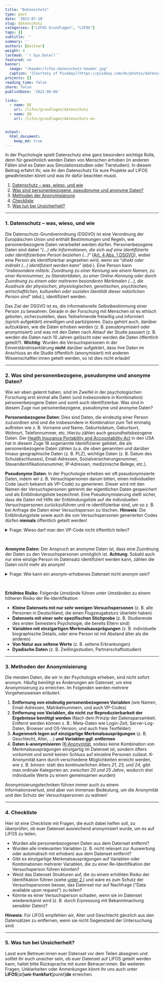 ```yaml
---
title: "Datenschutz" 
type: post
date: '2023-07-18' 
slug: datenschutz
categories: ["LIFOS Grundlagen", "LIFOS"] 
tags: [] 
subtitle: ''
summary: '' 
authors: [beitner] 
weight: 4
lastmod: '`r Sys.Date()`'
featured: no
banner:
  image: "/header/lifos-datenschutz-header.jpg"
  caption: "[Courtesy of Pixabay](https://pixabay.com/de/photos/datenschutz-datenschutzerkl%C3%A4rung-5243225/)"
projects: []
reading_time: false
share: false
publishDate: '2022-09-06'

links:
  - name: DE
    url: /lifos/grundlagen/datenschutz
  - name: EN
    url: /lifos/grundlagen/datenschutz-en


output:
  html_document:
    keep_md: true
---
```


In der Psychologie spielt Datenschutz eine ganz besonders wichtige Rolle, denn für gewöhnlich werden Daten von Menschen erhoben (in anderen Fällen sind es Daten aus Simulationsstudien oder Tierstudien). In diesem Beitrag erfahrt ihr, wie ihr den Datenschutz für eure Projekte auf LIFOS gewährleisten könnt und was ihr dafür beachten musst.

1. [Datenschutz -- was, wieso, und wie](#Datenschutz)
2. [Was sind personenbezogene, pseudonyme und anonyme Daten?](#anonym)
3. [Methoden der Anonymisierung](#methoden)
4. [Checkliste](#checkliste)
5. [Was tun bei Unsicherheit?](#Kontakt)


***

### 1. Datenschutz -- was, wieso, und wie {#Datenschutz .anchorheader}

Die Datenschutz-Grundverordnung (DSGVO) ist eine Verordnung der Europäischen Union und enthält Bestimmungen und Regeln, wie personenbezogene Daten verarbeitet werden dürfen. Personenbezogene Daten sind dabei "*(...) alle Informationen, die sich auf eine identifizierte oder identifizierbare Person beziehen (...)*" ([Art. 4 Abs. 1 DSGVO](https://dsgvo-gesetz.de/art-4-dsgvo/)), wobei eine Person als identifizierbar angesehen wird, wenn sie "*direkt oder indirekt (...) identifiziert werden kann*" (ebd.). Eine Person kann "*insbesondere mittels: Zuordnung zu einer Kennung wie einem Namen, zu einer Kennnummer, zu Standortdaten, zu einer Online-Kennung oder durch Zuordnung zu einem oder mehreren besonderen Merkmalen (...), die Ausdruck der physischen, physiologischen, genetischen, psychischen, wirtschaftlichen, kulturellen oder sozialen Identität dieser natürlichen Person sind*" (ebd.), identifiziert werden. 

Das Ziel der DSGVO ist es, die informationelle Selbstbestimmung einer Person zu bewahren. Gerade in der Forschung mit Menschen ist es ethisch geboten, sicherzustellen, dass Teilnehmende freiwillig und informiert (sprich aufgeklärt) einwilligen und partizipieren. Dazu gehört auch, darüber aufzuklären, wie die Daten erhoben werden (z. B. pseudonymisiert oder anonymisiert) und was mit den Daten nach Ablauf der Studie passiert (z. B. werden die Daten nach 10 Jahren gelöscht oder werden die Daten öffentlich geteilt?). **Wichtig**: Wurden die Versuchspersonen in der Einverständniserklärung **nicht** darüber aufgeklärt, dass ihre Daten im Anschluss an die Studie öffentlich (anonymisiert) mit anderen Wissenschaftler:innen geteilt werden, so ist dies nicht erlaubt!

***

### 2. Was sind personenbezogene, pseudonyme und anonyme Daten? {#anonym .anchorheader}

Wie wir eben gelernt haben, sind im Zweifel in der psychologischen Forschung erst einmal alle Daten (und insbesondere in Kombination) personenbezogene Daten und somit auch identifizierbar. Was sind in diesem Zuge nun personenbezogene, pseudonyme und anonyme Daten? 

**Personenbezogene Daten**: Dies sind Daten, die eindeutig einer Person zuzuordnen sind und die insbesondere in Kombination zum Teil einmalig auftreten wie z. B. Vorname und Name, Geburtsdatum, Geburtsort, Wohnort, Telefonnummer, etc. Hierzu zählen auch gesundheitsbezogene Daten. Der [Health Insurance Portability and Accountability Act](https://www.govinfo.gov/app/details/CRPT-104hrpt736/CRPT-104hrpt736/summary) in den USA hat in diesem Zuge 18 sogenannte Identifizierer gelistet, die als personenbezogene Daten zählen (u.a. die oben genannten und darüber hinaus geographische Daten (z. B. PLZ), wichtige Daten (z. B. Datum des Schulabschlusses), Email-Adressen, Sozialversicherungsnummer, Steueridentifikationsnummer, IP-Adressen, medizinische Belege, etc.).

**Pseudonyme Daten**: In der Psychologie erheben wir oft pseudonymisierte Daten, indem wir z. B. Versuchspersonen darum bitten, einen individuellen Code (auch bekannt als VP-Code) zu generieren. Dieser wird mit den Namen der Versuchspersonen getrennt der eigentlichen Daten gespeichert und als Entblindungsliste bezeichnet. Eine Pseudonymisierung stellt sicher, dass die Daten mit Hilfe der Entblindungsliste auf die individuellen Versuchspersonen zurückzuführen und re-identifizierbar sind, um so z. B. bei Anfrage die Daten einer Versuchsperson zu löschen. **Hinweis**: Die Entblindungsliste sowie auch die von Versuchspersonen generierten Codes dürfen **niemals** öffentlich geteilt werden!

<details><summary>Frage: Wieso darf man den VP-Code nicht öffentlich teilen?</summary> 
Szenario: Mein Partner und ich nehmen beide an der Studie teil. Weil über mehrere Messzeitpunkte erhoben wird, muss jede Versuchsperson einen individuellen Code erstellen. Selbst wenn die Anleitung zur Generierung des VP-Codes nicht geteilt wird, weiß ich, wie mein Code zustande kam. Darüber hinaus kenne ich meinen Partner gut genug, sodass ich ebenso in der Lage wäre, seinen VP-Code zu generieren. Dementsprechend kann ich ihn auch in der Liste re-identifizieren. Ergo ist die Anonymität nicht gewährleistet! Wird der VP-Code nicht geteilt, kann ich meinen Partner schon schwieriger oder idealerweise gar nicht re-identifizieren.
</details>

&nbsp;

**Anonyme Daten**: Der Anspruch an anonyme Daten ist, dass eine Zuordnung der Daten zu den Versuchspersonen unmöglich ist. **Achtung**: Sobald auch nur eine einzige Person im Datensatz identifiziert werden kann, zählen die Daten nicht mehr als anonym!
  
  
<details><summary>Frage: Wie kann ein anonym-erhobenes Datenset nicht anonym sein?</summary> 
Szenario: In eurer Studienkohorte wird eine Untersuchung zu den Big 5 Persönlichkeitsmerkmalen durchgeführt. Darüber hinaus werden auch euer Geschlecht und Alter erfasst. Diejenigen, die die Untersuchung durchführen, erhalten keine Information darüber, wer die Umfrage ausfüllt, außer die eben aufgeführten Informationen. Nun gibt es in eurer Kohorte aber nicht nur Frauen und Männer zwischen 18 und 25 Jahren, sondern vielleicht auch eine non-binäre Person, eine Frau im Alter von 41 Jahren und ein Mann im Alter von 50 Jahren. Sobald man diese Studierenden kennt, wird man sie auch im Datensatz erkennen und der Datensatz gilt nicht mehr als anonym. Anders wäre es, wenn die Umfrage z. B. in ganz Deutschland gelaufen wäre. Alter und Geschlecht reichen dann nicht mehr zwingend aus, um die Personen identifizieren zu können. Was an diesem Beispiel deutlich wird, ist, dass potentiell jedes Merkmal oder Kombination von Merkmalen eine Person identifizierbar machen könnte.
</details>

&nbsp;

**Erhöhtes Risiko**: Folgende Umstände führen unter Umständen zu einem höheren Risiko der Re-Identifikation:

- **Kleine Datensets mit nur sehr wenigen Versuchspersonen** (z. B. alle Personen in Deutschland, die einen Flugzeugabsturz überlebt haben)
- **Datensets mit einer sehr spezifischen Stichprobe** (z. B. Studierende des ersten Semesters Psychologie, die bereits Eltern sind)
- **Variablen mit einzigartigen Merkmalsausprägungen** (z. B. individuelle biographische Details, oder eine Person ist mit Abstand älter als die anderen)
- **Von Natur aus seltene Werte** (z. B. seltene Erkrankungen)
- **Dyadische Daten** (z. B. Zwillingsstudien, Partnerschaftsstudien)

***

### 3. Methoden der Anonymisierung {#methoden .anchorheader}

Die meisten Daten, die wir in der Psychologie erheben, sind nicht sofort anonym. Häufig benötigt es Änderungen am Datenset, um eine Anonymisierung zu erreichen. Im Folgenden werden mehrere Vorgehensweisen erläutert. 

1. **Entfernung von eindeutig personenbezogenen Variablen** (wie Namen, Email-Adressen, Matrikelnummern, und auch VP-Codes)
2. **Entfernung von Variablen, die nicht zur Reproduzierbarkeit der Ergebnisse benötigt werden** (Nach dem Prinzip der Datensparsamkeit. Entfernt werden können z. B.: Meta-Daten wie Login-Zeit, Server-Log-Daten, Browser und OS-Version, und auch freie Textfelder)
3. **Augenmerk legen auf einzigartige Merkmalsausprägungen** (z. B. Geschlecht, Alter, ...) **und Variablen ggf. entfernen**
4. **Daten k-anonymisieren** ([K-Anonymität](https://de.wikipedia.org/wiki/K-Anonymit%C3%A4t), sodass keine Kombination von Merkmalsausprägungen einzigartig im Datenset ist, sondern öfters vorkommt und somit keinen Schluss auf einzelne Personen zulässt. K-Anonymität kann durch verschiedene Möglichkeiten erreicht werden, wie z. B. *binnen*: statt des kontinuierlichen Alters *21, 23, und 24*, gibt man ordinale Kategorien an: *zwischen 20 und 25 Jahre*, wodurch drei individuelle Werte zu einem gemeinsamen wurden)

Anonymisierungstechniken führen immer auch zu einem Informationsverlust, sind aber von immenser Bedeutung, um die Anonymität und den Schutz der Versuchspersonen zu wahren!

***

### 4. Checkliste {#checkliste .anchorheader}

Hier ist eine Checkliste mit Fragen, die euch dabei helfen soll, zu überprüfen, ob euer Datenset ausreichend anonymisiert wurde, um es auf LIFOS zu teilen.

- Wurden alle personenbezogenen Daten aus dem Datenset entfernt?
- Wurden alle irrelevanten Variablen (z. B. nicht relevant zur Auswertung oder automatisch mit erhoben) aus dem Datenset entfernt? 
- Gibt es einzigartige Merkmalsausprägungen auf Variablen oder Kombinationen mehrerer Variablen, die zu einer Re-Identifikation der Versuchsperson führen könnten?
- Weist das Datenset Strukturen auf, die zu einem erhöhten Risiko der Identifikation führen (siehe [unter 2.](#anonym)) und wäre es zum Schutz der Versuchspersonen besser, das Datenset nur auf Nachfrage ("Data available upon request") zu teilen?
- Könnte es einer Versuchsperson schaden, wenn sie im Datenset wiedererkannt wird (z. B. durch Erpressung mit Bekanntmachung sensibler Daten)?

**Hinweis**: Für LIFOS empfehlen wir, Alter und Geschlecht gänzlich aus den Datensätzen zu entfernen, wenn sie nicht Gegenstand der Untersuchung sind. 


***

### 5. Was tun bei Unsicherheit? {#Kontakt .anchorheader}

Lasst eure Betreuer:innen euer Datenset vor dem Teilen absegnen und solltet ihr euch unsicher sein, ob euer Datenset auf LIFOS geteilt werden kann, haltet bitte Rücksprache mit euren Betreuer:innen. Bei weiteren Fragen, Unklarheiten oder Anmerkungen könnt ihr uns auch unter **LIFOS**[at]**uni-frankfurt**[punkt]**de** erreichen.


